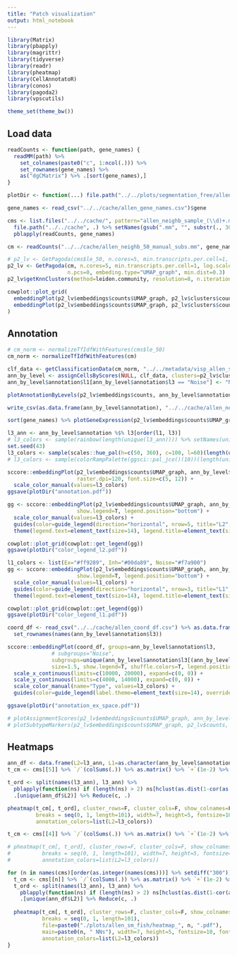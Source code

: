 ```yaml
---
title: "Patch visualization"
output: html_notebook
---
```


```r
library(Matrix)
library(pbapply)
library(magrittr)
library(tidyverse)
library(readr)
library(pheatmap)
library(CellAnnotatoR)
library(conos)
library(pagoda2)
library(vpscutils)

theme_set(theme_bw())
```

## Load data

```r
readCounts <- function(path, gene_names) {
  readMM(path) %>% 
    set_colnames(paste0("c", 1:ncol(.))) %>% 
    set_rownames(gene_names) %>% 
    as("dgCMatrix") %>% .[sort(gene_names),]
}

plotDir <- function(...) file.path("../../plots/segmentation_free/allen_smfish/", ...)
```

```r
gene_names <- read_csv("../../cache/allen_gene_names.csv")$gene

cms <- list.files("../../cache/", pattern="allen_neighb_sample_(\\d)+.mm") %>% 
  file.path("../../cache", .) %>% setNames(gsub(".mm", "", substr(., 30, 100))) %>% 
  pblapply(readCounts, gene_names)

cm <- readCounts("../../cache/allen_neighb_50_manual_subs.mm", gene_names)
```

```r
# p2_lv <- GetPagoda(cms$le_50, n.cores=5, min.transcripts.per.cell=1, log.scale=F, graph.k=50, n.odgenes=0,
p2_lv <- GetPagoda(cm, n.cores=5, min.transcripts.per.cell=1, log.scale=F, graph.k=50, n.odgenes=0,
                   n.pcs=0, embeding.type="UMAP_graph", min.dist=0.3)
p2_lv$getKnnClusters(method=leiden.community, resolution=8, n.iterations=15, name="leiden_hr")
```

```r
cowplot::plot_grid(
  embeddingPlot(p2_lv$embeddings$counts$UMAP_graph, p2_lv$clusters$counts$leiden),
  embeddingPlot(p2_lv$embeddings$counts$UMAP_graph, p2_lv$clusters$counts$leiden_hr)
)
```

## Annotation

```r
# cm_norm <- normalizeTfIdfWithFeatures(cms$le_50)
cm_norm <- normalizeTfIdfWithFeatures(cm)
```

```r
clf_data <- getClassificationData(cm_norm, "../../metadata/visp_allen_sm_fish.md", prenormalized=T)
ann_by_level <- assignCellsByScores(NULL, clf_data, clusters=p2_lv$clusters$counts$leiden_hr)
ann_by_level$annotation$l1[ann_by_level$annotation$l3 == "Noise"] <- "Noise"

plotAnnotationByLevels(p2_lv$embeddings$counts, ann_by_level$annotation, size=0.2, font.size=c(2, 4), shuffle.colors=T, min.cluster.size=10)
```

```r
write_csv(as.data.frame(ann_by_level$annotation), "../../cache/allen_neighb_50_annotation.csv")
```

```r
sort(gene_names) %>% plotGeneExpression(p2_lv$embeddings$counts$UMAP_graph, p2_lv$counts, build.panel=F)
```

```r
l3_ann <- ann_by_level$annotation %$% l3[order(l1, l3)]
# l3_colors <- sample(rainbow(length(unique(l3_ann)))) %>% setNames(unique(l3_ann))
set.seed(43)
l3_colors <- sample(scales::hue_pal(h=c(50, 360), c=100, l=60)(length(unique(l3_ann)))) %>% setNames(unique(l3_ann))
# l3_colors <- sample(colorRampPalette(ggsci::pal_jco()(10))(length(unique(l3_ann)))) %>% setNames(unique(l3_ann))

sccore::embeddingPlot(p2_lv$embeddings$counts$UMAP_graph, ann_by_level$annotation$l3, raster=T, 
                      raster.dpi=120, font.size=c(5, 12)) +
  scale_color_manual(values=l3_colors)
ggsave(plotDir("annotation.pdf"))
```

```r
gg <- sccore::embeddingPlot(p2_lv$embeddings$counts$UMAP_graph, ann_by_level$annotation$l3,
                      show.legend=T, legend.position="bottom") +
  scale_color_manual(values=l3_colors) +
  guides(color=guide_legend(direction="horizontal", nrow=5, title="L2", override.aes=list(alpha=1.0, size=6, shape=15))) +
  theme(legend.text=element_text(size=14), legend.title=element_text(size=16))

cowplot::plot_grid(cowplot::get_legend(gg))
ggsave(plotDir("color_legend_l2.pdf"))
```

```r
l1_colors <- list(Ex="#ff9289", Inh="#00da89", Noise="#f7a900")
gg <- sccore::embeddingPlot(p2_lv$embeddings$counts$UMAP_graph, ann_by_level$annotation$l1,
                      show.legend=T, legend.position="bottom") +
  scale_color_manual(values=l1_colors) +
  guides(color=guide_legend(direction="horizontal", nrow=3, title="L1", override.aes=list(alpha=1.0, size=6, shape=15))) +
  theme(legend.text=element_text(size=14), legend.title=element_text(size=16))

cowplot::plot_grid(cowplot::get_legend(gg))
ggsave(plotDir("color_legend_l1.pdf"))
```

```r
coord_df <- read_csv("../../cache/allen_coord_df.csv") %>% as.data.frame() %>% 
  set_rownames(names(ann_by_level$annotation$l3))

sccore::embeddingPlot(coord_df, groups=ann_by_level$annotation$l3, 
              # subgroups="Noise",
              subgroups=unique(ann_by_level$annotation$l3[(ann_by_level$annotation$l1 == "Ex") | (ann_by_level$annotation$l3 == "Noise")]),
              size=1.5, show.legend=T, shuffle.colors=T, legend.position=c(0.99, 0.99), raster=T, raster.dpi=120, font.size=c(5, 10)) +
  scale_x_continuous(limits=c(10000, 20000), expand=c(0, 0)) + 
  scale_y_continuous(limits=c(4000, 14000), expand=c(0, 0)) + 
  scale_color_manual(name="Type", values=l3_colors) +
  guides(color=guide_legend(label.theme=element_text(size=14), override.aes=list(size=3, alpha=1), title.theme=element_text(size=16)))

ggsave(plotDir("annotation_ex_space.pdf"))
```

```r
# plotAssignmentScores(p2_lv$embeddings$counts$UMAP_graph, ann_by_level$scores$l4, clf_data$classification.tree, parent.node="Ex_L5_PI_Grin3a")
# plotSubtypeMarkers(p2_lv$embeddings$counts$UMAP_graph, p2_lv$counts, clf.data=clf_data, parent.type="Ex_L5_PI_Grin3a", build.panel = F, max.depth = 1)
```

## Heatmaps

```r
ann_df <- data.frame(L2=l3_ann, L1=as.character(ann_by_level$annotation$l1[names(l3_ann)]), stringsAsFactors=F)
t_cm <- cms[[5]] %>% `/`(colSums(.)) %>% as.matrix() %>% `+`(1e-2) %>% log10() %>% `-`(min(.)) %>% `/`(max(.))

t_ord <- split(names(l3_ann), l3_ann) %>% 
  pblapply(function(ns) if (length(ns) > 2) ns[hclust(as.dist(1-cor(as.matrix(t_cm[, ns]))), method="ward.D")$order] else ns) %>% 
  .[unique(ann_df$L2)] %>% Reduce(c, .)

pheatmap(t_cm[, t_ord], cluster_rows=F, cluster_cols=F, show_colnames=F, annotation_col=ann_df, 
         breaks = seq(0, 1, length=101), width=7, height=5, fontsize=10, fontsize_row=12, 
         annotation_colors=list(L2=l3_colors))
```

```r
t_cm <- cms[[4]] %>% `/`(colSums(.)) %>% as.matrix() %>% `+`(1e-2) %>% log10() %>% `+`(5) %>% `/`(5)

# pheatmap(t_cm[, t_ord], cluster_rows=F, cluster_cols=F, show_colnames=F, annotation_col=ann_df, 
#          breaks = seq(0, 1, length=101), width=7, height=5, fontsize=14, 
#          annotation_colors=list(L2=l3_colors))

for (n in names(cms)[order(as.integer(names(cms)))] %>% setdiff("300")) {
  t_cm <- cms[[n]] %>% `/`(colSums(.)) %>% as.matrix() %>% `+`(1e-2) %>% log10() %>% `-`(min(.)) %>% `/`(max(.))
  t_ord <- split(names(l3_ann), l3_ann) %>% 
    pblapply(function(ns) if (length(ns) > 2) ns[hclust(as.dist(1-cor(as.matrix(t_cm[, ns]))), method="ward.D")$order] else ns) %>% 
    .[unique(ann_df$L2)] %>% Reduce(c, .)
  
  pheatmap(t_cm[, t_ord], cluster_rows=F, cluster_cols=F, show_colnames=F, annotation_col=ann_df, 
           breaks = seq(0, 1, length=101),
           file=paste0("./plots/allen_sm_fish/heatmap_", n, ".pdf"),
           main=paste0(n, " NNs"), width=7, height=5, fontsize=10, fontsize_row=12, treeheight_row=0,
           annotation_colors=list(L2=l3_colors))
}
```
